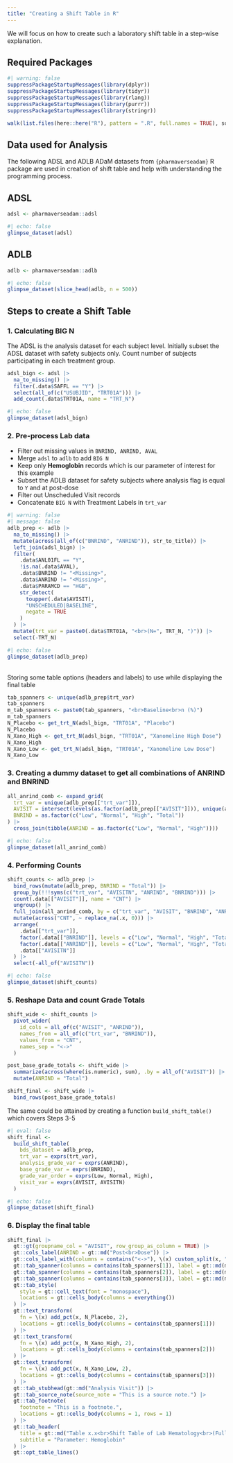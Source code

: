 ```yaml
---
title: "Creating a Shift Table in R"
---
```


We will focus on how to create such a laboratory shift table in a step-wise explanation.

## Required Packages {.unnumbered}

```r
#| warning: false
suppressPackageStartupMessages(library(dplyr))
suppressPackageStartupMessages(library(tidyr))
suppressPackageStartupMessages(library(rlang))
suppressPackageStartupMessages(library(purrr))
suppressPackageStartupMessages(library(stringr))

walk(list.files(here::here("R"), pattern = ".R", full.names = TRUE), source)
```

## Data used for Analysis {.unnumbered}

The following ADSL and ADLB ADaM datasets from `{pharmaverseadam}` R package are used in creation of shift table and help with understanding the programming process.

::: {.panel-tabset}
## ADSL

```r
adsl <- pharmaverseadam::adsl
```

```r
#| echo: false
glimpse_dataset(adsl)
```

## ADLB

```r
adlb <- pharmaverseadam::adlb
```

```r
#| echo: false
glimpse_dataset(slice_head(adlb, n = 500))
```

:::

## Steps to create a Shift Table {.unnumbered}

### 1. Calculating BIG N

The ADSL is the analysis dataset for each subject level. Initially subset the ADSL dataset with safety subjects only. Count number of subjects participating in each treatment group.

```r
adsl_bign <- adsl |>
  na_to_missing() |>
  filter(.data$SAFFL == "Y") |>
  select(all_of(c("USUBJID", "TRT01A"))) |>
  add_count(.data$TRT01A, name = "TRT_N")
```

```r
#| echo: false
glimpse_dataset(adsl_bign)
```

### 2. Pre-process Lab data

-   Filter out missing values in `BNRIND, ANRIND, AVAL`
-   Merge `adsl` to `adlb` to add `BIG N`
-   Keep only <b>Hemoglobin</b> records which is our parameter of interest for this example
-   Subset the ADLB dataset for safety subjects where analysis flag is equal to `Y` and at post-dose
-   Filter out Unscheduled Visit records
-   Concatenate `BIG N` with Treatment Labels in `trt_var`

```r
#| warning: false
#| message: false
adlb_prep <- adlb |>
  na_to_missing() |>
  mutate(across(all_of(c("BNRIND", "ANRIND")), str_to_title)) |>
  left_join(adsl_bign) |>
  filter(
    .data$ANL01FL == "Y",
    !is.na(.data$AVAL),
    .data$BNRIND != "<Missing>",
    .data$ANRIND != "<Missing>",
    .data$PARAMCD == "HGB",
    str_detect(
      toupper(.data$AVISIT),
      "UNSCHEDULED|BASELINE",
      negate = TRUE
    )
  ) |>
  mutate(trt_var = paste0(.data$TRT01A, "<br>(N=", TRT_N, ")")) |>
  select(-TRT_N)
```

```r
#| echo: false
glimpse_dataset(adlb_prep)
```

<br>
Storing some table options (headers and labels) to use while displaying the
final table
</br>

```r
tab_spanners <- unique(adlb_prep$trt_var)
tab_spanners
m_tab_spanners <- paste0(tab_spanners, "<br>Baseline<br>n (%)")
m_tab_spanners
N_Placebo <- get_trt_N(adsl_bign, "TRT01A", "Placebo")
N_Placebo
N_Xano_High <- get_trt_N(adsl_bign, "TRT01A", "Xanomeline High Dose")
N_Xano_High
N_Xano_Low <- get_trt_N(adsl_bign, "TRT01A", "Xanomeline Low Dose")
N_Xano_Low
```

### 3. Creating a dummy dataset to get all combinations of ANRIND and BNRIND

``` r
all_anrind_comb <- expand_grid(
  trt_var = unique(adlb_prep[["trt_var"]]),
  AVISIT = intersect(levels(as.factor(adlb_prep[["AVISIT"]])), unique(adlb_prep[["AVISIT"]])),
  BNRIND = as.factor(c("Low", "Normal", "High", "Total"))
) |>
  cross_join(tibble(ANRIND = as.factor(c("Low", "Normal", "High"))))
```

```r
#| echo: false
glimpse_dataset(all_anrind_comb)
```

### 4. Performing Counts

```r
shift_counts <- adlb_prep |>
  bind_rows(mutate(adlb_prep, BNRIND = "Total")) |>
  group_by(!!!syms(c("trt_var", "AVISITN", "ANRIND", "BNRIND"))) |>
  count(.data[["AVISIT"]], name = "CNT") |>
  ungroup() |>
  full_join(all_anrind_comb, by = c("trt_var", "AVISIT", "BNRIND", "ANRIND")) |>
  mutate(across("CNT", ~ replace_na(.x, 0))) |>
  arrange(
    .data[["trt_var"]],
    factor(.data[["BNRIND"]], levels = c("Low", "Normal", "High", "Total")),
    factor(.data[["ANRIND"]], levels = c("Low", "Normal", "High", "Total")),
    .data[["AVISITN"]]
  ) |>
  select(-all_of("AVISITN"))
```

```r
#| echo: false
glimpse_dataset(shift_counts)
```

### 5. Reshape Data and count Grade Totals

```r
shift_wide <- shift_counts |>
  pivot_wider(
    id_cols = all_of(c("AVISIT", "ANRIND")),
    names_from = all_of(c("trt_var", "BNRIND")),
    values_from = "CNT",
    names_sep = "<->"
  )

post_base_grade_totals <- shift_wide |>
  summarize(across(where(is.numeric), sum), .by = all_of("AVISIT")) |>
  mutate(ANRIND = "Total")

shift_final <- shift_wide |>
  bind_rows(post_base_grade_totals)
```

The same could be attained by creating a function `build_shift_table()` which covers Steps 3-5

```r
#| eval: false
shift_final <-
  build_shift_table(
    bds_dataset = adlb_prep,
    trt_var = exprs(trt_var),
    analysis_grade_var = exprs(ANRIND),
    base_grade_var = exprs(BNRIND),
    grade_var_order = exprs(Low, Normal, High),
    visit_var = exprs(AVISIT, AVISITN)
  )
```

```r
#| echo: false
glimpse_dataset(shift_final)
```

### 6. Display the final table

```r
shift_final |>
  gt::gt(groupname_col = "AVISIT", row_group_as_column = TRUE) |>
  gt::cols_label(ANRIND = gt::md("Post<br>Dose")) |>
  gt::cols_label_with(columns = contains("<->"), \(x) custom_split(x, "<->")) |>
  gt::tab_spanner(columns = contains(tab_spanners[1]), label = gt::md(m_tab_spanners[1])) |>
  gt::tab_spanner(columns = contains(tab_spanners[2]), label = gt::md(m_tab_spanners[2])) |>
  gt::tab_spanner(columns = contains(tab_spanners[3]), label = gt::md(m_tab_spanners[3])) |>
  gt::tab_style(
    style = gt::cell_text(font = "monospace"),
    locations = gt::cells_body(columns = everything())
  ) |>
  gt::text_transform(
    fn = \(x) add_pct(x, N_Placebo, 2),
    locations = gt::cells_body(columns = contains(tab_spanners[1]))
  ) |>
  gt::text_transform(
    fn = \(x) add_pct(x, N_Xano_High, 2),
    locations = gt::cells_body(columns = contains(tab_spanners[2]))
  ) |>
  gt::text_transform(
    fn = \(x) add_pct(x, N_Xano_Low, 2),
    locations = gt::cells_body(columns = contains(tab_spanners[3]))
  ) |>
  gt::tab_stubhead(gt::md("Analysis Visit")) |>
  gt::tab_source_note(source_note = "This is a source note.") |>
  gt::tab_footnote(
    footnote = "This is a footnote.",
    locations = gt::cells_body(columns = 1, rows = 1)
  ) |>
  gt::tab_header(
    title = gt::md("Table x.x<br>Shift Table of Lab Hematology<br>(Full Safety Analysis Set)"),
    subtitle = "Parameter: Hemoglobin"
  ) |>
  gt::opt_table_lines()
```
